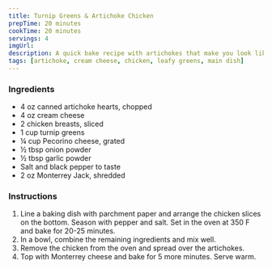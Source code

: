 ```yaml
---
title: Turnip Greens & Artichoke Chicken
prepTime: 20 minutes
cookTime: 20 minutes
servings: 4
imgUrl:
description: A quick bake recipe with artichokes that make you look like you know wtf you're doing in the kitchen because who tf uses artichokes?
tags: [artichoke, cream cheese, chicken, leafy greens, main dish]
---
```


### Ingredients

- 4 oz canned artichoke hearts, chopped
- 4 oz cream cheese
- 2 chicken breasts, sliced
- 1 cup turnip greens
- ¼ cup Pecorino cheese, grated
- ½ tbsp onion powder
- ½ tbsp garlic powder
- Salt and black pepper to taste
- 2 oz Monterrey Jack, shredded

### Instructions

1. Line a baking dish with parchment paper and arrange the chicken slices on the bottom. Season with pepper and salt. Set in the oven at 350 F and bake for 20-25 minutes.
2. In a bowl, combine the remaining ingredients and mix well.
3. Remove the chicken from the oven and spread over the artichokes.
4. Top with Monterrey cheese and bake for 5 more minutes. Serve warm.
